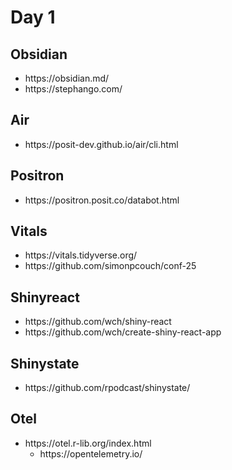 # Day 1

## Obsidian
- https://obsidian.md/
- https://stephango.com/

## Air
- https://posit-dev.github.io/air/cli.html

## Positron
- https://positron.posit.co/databot.html

## Vitals
- https://vitals.tidyverse.org/
- https://github.com/simonpcouch/conf-25

## Shinyreact
- https://github.com/wch/shiny-react
- https://github.com/wch/create-shiny-react-app

## Shinystate
- https://github.com/rpodcast/shinystate/

## Otel
- https://otel.r-lib.org/index.html
    - https://opentelemetry.io/